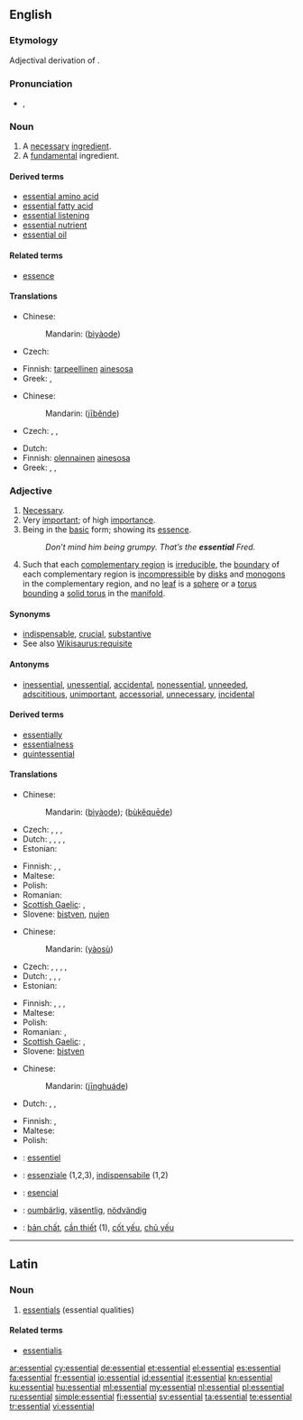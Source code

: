 {{wikipedia|dab=Essential}}
==English==

===Etymology===
Adjectival derivation of {{etyl|la}} {{term|essentia||being, essence}}.

===Pronunciation===
* {{IPA|/ɪˈsɛn.tʃəl/}}, {{SAMPA|/I"sEn.tS@l/}}
*: {{audio|en-us-essential.ogg|Audio (US)}}

===Noun===
{{en-noun}}

# A [[necessary]] [[ingredient]].
# A [[fundamental]] ingredient.

{{rfex}}

====Derived terms====
* [[essential amino acid]]
* [[essential fatty acid]]
* [[essential listening]]
* [[essential nutrient]]
* [[essential oil]]

====Related terms====
* [[essence]]

====Translations====
{{trans-top|necessary ingredient}}
* Chinese:
*: Mandarin: {{zh-ts|[[必要]]的|[[必要]]的}} ([[bì]][[yào]][[de]])
* Czech: {{t-|cs|nezbytnost|f}}
{{trans-mid}}
* Finnish: [[tarpeellinen]] [[ainesosa]]
* Greek: {{t+|el|ουσιαστικός|m}}, {{t+|el|ουσιώδης|m}}
{{trans-bottom}}

{{trans-top|fundamental ingredient}}
* Chinese:
*: Mandarin: {{zh-ts|[[基本]]的|[[基本]]的}} ([[jī]][[běn]][[de]])
* Czech: {{t-|cs|podstata|f}}, {{t-|cs|jádro|n}}, {{t-|cs|esence|f}}
{{trans-mid}}
* Dutch: {{t+|nl|essentieel|n|alt=essentiële}}
* Finnish: [[olennainen]] [[ainesosa]]
* Greek: {{t+|el|ουσιαστικός|m}}, {{t+|el|ουσιώδης|m}}, {{t+|el|στοιχειώδης|m}}
{{trans-bottom}}

===Adjective===
{{en-adj}}

# [[necessary|Necessary]].
# Very [[important]]; of high [[importance]].
# Being in the [[basic]] form; showing its [[essence]].
#: ''Don’t mind him being grumpy. That’s the '''essential''' Fred.''
# {{context|of a [[lamination]] of a 3[[-manifold]]}} Such that each [[complementary region]] is [[irreducible]], the [[boundary]] of each complementary region is [[incompressible]] by [[disk]]s and [[monogon]]s in the complementary region, and no [[leaf]] is a [[sphere]] or a [[torus]] [[bound]]ing a [[solid torus]] in the [[manifold]].
{{rfex|difference between 1 and 2}}

====Synonyms====
* [[indispensable]], [[crucial]], [[substantive]]
* See also [[Wikisaurus:requisite]]

====Antonyms====
* [[inessential]], [[unessential]], [[accidental]], [[nonessential]], [[unneeded]], [[adscititious]], [[unimportant]], [[accessorial]], [[unnecessary]], [[incidental]]

====Derived terms====
* [[essentially]]
* [[essentialness]]
* [[quintessential]]

====Translations====
{{trans-top|necessary}}
* Chinese:
*: Mandarin: {{zh-ts|[[必要]]的|[[必要]]的}} ([[bì]][[yào]][[de]]); {{zh-ts|[[不可]][[缺]]的|[[不可]][[缺]]的}} ([[bù]][[kě]][[quē]][[de]])
* Czech: {{t-|cs|nepostradatelný|m}}, {{t|cs|esenciální}}, {{t-|cs|nezbytný|m}}, {{t-|cs|nevyhnutelný|m}}
* Dutch: {{t+|nl|essentieel}}, {{t-|nl|onontbeerlijk}}, {{t+|nl|wezenlijk}}, {{t+|nl|noodzakelijk}}, {{t+|nl|nodig}}
* Estonian: {{t|et|vajalik}}
{{trans-mid}}
* Finnish: {{t-|fi|olennainen}}, {{t+|fi|tärkeä}}, {{t+|fi|tarpeellinen}}
* Maltese: {{t-|mt|essenzjali|xs=Maltese}}
* Polish: {{t+|pl|niezbędny|m}}
* Romanian: {{t|ro|necesar|m|n}}
* [[Scottish Gaelic]]: {{t-|gd|deatamach|xs=Scottish Gaelic}},  {{t-|gd|riatanach|xs=Scottish Gaelic}}
* Slovene: [[bistven]], [[nujen]]
{{trans-bottom}}

{{trans-top|of high importance}}
* Chinese:
*: Mandarin: {{zh-ts|要素|要素}} ([[yào]][[sù]])
* Czech: {{t-|cs|zásadní}}, {{t|cs|esenciální}}, {{t|cs|nejpodstatnější}}, {{t|cs|nejdůležitější}}, {{t+|cs|hlavní}}
* Dutch: {{t+|nl|essentieel}}, {{t-|nl|onontbeerlijk}}, {{t+|nl|wezenlijk}}, {{t+|nl|belangrijk}}
* Estonian: {{t-|et|oluline}}
{{trans-mid}}
* Finnish: {{t-|fi|olennainen}}, {{t+|fi|välttämätön}}, {{t-|fi|elintärkeä}}, {{t-|fi|oleellinen}}
* Maltese: {{t-|mt|essenzjali|xs=Maltese}}
* Polish: {{t+|pl|zasadniczy|m}}
* Romanian: {{t|ro|esențial|m|n}}, {{t|ro|important|m|n}}
* [[Scottish Gaelic]]: {{t-|gd|deatamach|xs=Scottish Gaelic}},  {{t-|gd|riatanach|xs=Scottish Gaelic}}
* Slovene: [[bistven]]
{{trans-bottom}}

{{trans-top|in basic form}}
* Chinese:
*: Mandarin: {{zh-ts|[[精華]]的|[[精华]]的}} ([[jīng]][[huá]][[de]])
* Dutch: {{t+|nl|essentieel}}, {{t+|nl|wezenlijk}}, {{t+|nl|echt}}
{{trans-mid}}
* Finnish: {{t+|fi|tavallinen}}, {{t+|fi|normaali}}
* Maltese: {{t-|mt|essenzjali|xs=Maltese}}
* Polish: {{t+|pl|podstawowy|m}}
{{trans-bottom}}

{{checktrans-top}}
* {{ttbc|French}}: [[essentiel]]
* {{ttbc|Italian}}: [[essenziale]] (1,2,3), [[indispensabile]] (1,2)
{{trans-mid}}
* {{ttbc|Spanish}}: [[esencial]]
* {{ttbc|Swedish}}: [[oumbärlig]], [[väsentlig]], [[nödvändig]]
* {{ttbc|Vietnamese}}: [[bản chất]], [[cần thiết]] (1), [[cốt yếu]], [[chủ yếu]]
{{trans-bottom}}

----
==Latin==

===Noun===
{{infl|la|noun}}

# [[essentials]] (essential qualities)

====Related terms====
*[[essentialis]]

{{attention|la}}

[[ar:essential]]
[[cy:essential]]
[[de:essential]]
[[et:essential]]
[[el:essential]]
[[es:essential]]
[[fa:essential]]
[[fr:essential]]
[[io:essential]]
[[id:essential]]
[[it:essential]]
[[kn:essential]]
[[ku:essential]]
[[hu:essential]]
[[ml:essential]]
[[my:essential]]
[[nl:essential]]
[[pl:essential]]
[[ru:essential]]
[[simple:essential]]
[[fi:essential]]
[[sv:essential]]
[[ta:essential]]
[[te:essential]]
[[tr:essential]]
[[vi:essential]]